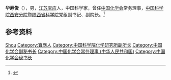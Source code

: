 '''华寿俊'''（{{bd|1912年|12月20日|1996年|11月}}），男，[[江苏|江苏]][[宝应县|宝应]]人，中国科学家，曾任[[中國化學會_(中華人民共和國)|中国化学会]]常务理事，[[中国科学院西安分院|中国科学院西安分院]]暨[[陕西省科学院|陕西省科学院]]党组副书记、副院长。<ref>{{Cite web|title=华寿俊传略（1912.12----1996.11）|url=http://www.lt.cas.cn/zzfc/zpxs/sw/202007/t20200723_4753984.html|accessdate=2020-11-01|work=中国科学院离退休干部工作局}}</ref>

== 参考资料 ==
{{reflist}}

{{中国人物小作品}}
{{Navboxes 
| title  = 华寿俊在[[中國化學會_(中華人民共和國)|中国化学会]]的职务
| list1  =
{{中国化学会第十八届理事会}}
{{中国化学化工学会第十九届理事会}}
{{中国化学会第二十届理事会}}
}}

{{Authority control}}
{{DEFAULTSORT:Hua华}}
[[Category:华姓|Shou]]
[[Category:寶應人|Category:寶應人]]
[[Category:中国科学院化学研究所副所长|Category:中国科学院化学研究所副所长]]
[[Category:中国化学会副秘书长|Category:中国化学会副秘书长]]
[[Category:中国化学会常务理事_(中华人民共和国)|Category:中国化学会常务理事 (中华人民共和国)]]
[[Category:中国化学会秘书长|Category:中国化学会秘书长]]
